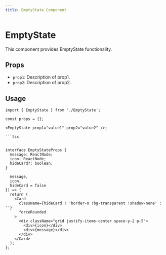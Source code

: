 ```yaml
---
title: EmptyState Component
---
```


# EmptyState

This component provides EmptyState functionality.

## Props

- `prop1`: Description of prop1.
- `prop2`: Description of prop2.

## Usage

```tsx
import { EmptyState } from './EmptyState';

const props = {};

<EmptyState prop1="value1" prop2="value2" />;

```tsx


interface EmptyStateProps {
  message: ReactNode;
  icon: ReactNode;
  hideCard?: boolean;
}

  message,
  icon,
  hideCard = false
}) => {
  return (
    <Card
      className={hideCard ? 'border-0 !bg-transparent !shadow-none' : ''}
      forceRounded
    >
      <div className="grid justify-items-center space-y-2 p-5">
        <div>{icon}</div>
        <div>{message}</div>
      </div>
    </Card>
  );
};

```